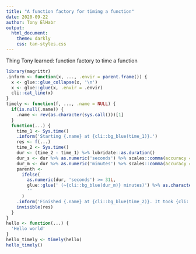 ```yaml
---
title: "A function factory for timing a function"
date: 2020-09-22
author: Tony ElHabr
output: 
  html_document:
    theme: darkly
    css: tan-styles.css
---
```


Thing Tony learned: function factory to time a function

```r
library(magrittr)
.inform <- function(x, ..., .envir = parent.frame()) {
  x <- glue::glue_collapse(x, '\n')
  x <- glue::glue(x, .envir = .envir)
  cli::cat_line(x)
}
timely <- function(f, ..., .name = NULL) {
  if(is.null(.name)) {
    .name <- rev(as.character(sys.call()))[1]
  }
  function(...) {
    time_1 <- Sys.time()
    .inform('Starting {.name} at {cli::bg_blue(time_1)}.')
    res <- f(...)
    time_2 <- Sys.time()
    dur <- (time_2 - time_1) %>% lubridate::as.duration()
    dur_s <- dur %>% as.numeric('seconds') %>% scales::comma(accuracy = 0.1)
    dur_m <- dur %>% as.numeric('minutes') %>% scales::comma(accuracy = 0.1)
    parenth <- 
      ifelse(
        as.numeric(dur, 'seconds') >= 31L, 
        glue::glue(' (~{cli::bg_blue(dur_m)} minutes)') %>% as.character(), 
        ''
      )
    .inform('Finished {.name} at {cli::bg_blue(time_2)}. It took {cli::bg_blue(dur_s)} seconds{parenth} to complete.')
    invisible(res)
  }
}
hello <- function(...) {
  'Hello world'
}
hello_timely <- timely(hello)
hello_timely()
```


